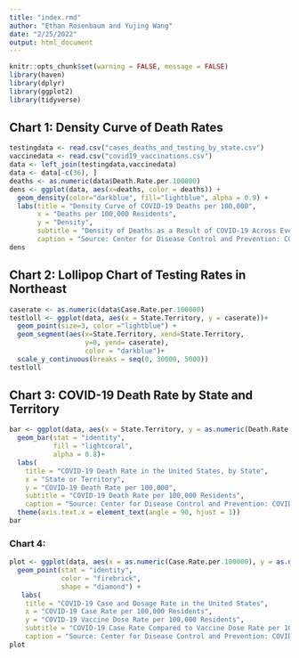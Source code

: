 ```yaml
---
title: "index.rmd"
author: "Ethan Rosenbaum and Yujing Wang"
date: "2/25/2022"
output: html_document
---
```


```r
knitr::opts_chunk$set(warning = FALSE, message = FALSE) 
library(haven)
library(dplyr)
library(ggplot2)
library(tidyverse)
```
## Chart 1: Density Curve of Death Rates
```r
testingdata <- read.csv("cases_deaths_and_testing_by_state.csv")
vaccinedata <- read.csv("covid19_vaccinations.csv")
data <- left_join(testingdata,vaccinedata)
data <- data[-c(36), ]
deaths <- as.numeric(data$Death.Rate.per.100000)
dens <- ggplot(data, aes(x=deaths, color = deaths)) +
  geom_density(color="darkblue", fill="lightblue", alpha = 0.9) +
  labs(title = "Density Curve of COVID-19 Deaths per 100,000",
       x = "Deaths per 100,000 Residents",
       y = "Density",
       subtitle = "Density of Deaths as a Result of COVID-19 Across Every State",
       caption = "Source: Center for Disease Control and Prevention: COVID Data Tracker")
dens
```
## Chart 2: Lollipop Chart of Testing Rates in Northeast
```r
caserate <- as.numeric(data$Case.Rate.per.100000)
testloll <- ggplot(data, aes(x = State.Territory, y = caserate))+
  geom_point(size=3, color ="lightblue") +
  geom_segment(aes(x=State.Territory, xend=State.Territory,
                   y=0, yend= caserate),
                   color = "darkblue")+
  scale_y_continuous(breaks = seq(0, 30000, 5000))
testloll
```
## Chart 3: COVID-19 Death Rate by State and Territory
```r
bar <- ggplot(data, aes(x = State.Territory, y = as.numeric(Death.Rate.per.100000))) +
  geom_bar(stat = "identity",
           fill = "lightcoral",
           alpha = 0.8)+
  labs(
    title = "COVID-19 Death Rate in the United States, by State",
    x = "State or Territory",
    y = "COVID-19 Death Rate per 100,000",
    subtitle = "COVID-19 Death Rate per 100,000 Residents",
    caption = "Source: Center for Disease Control and Prevention: COVID Data Tracker") +
  theme(axis.text.x = element_text(angle = 90, hjust = 1))
bar
```
### Chart 4: 
```r
plot <- ggplot(data, aes(x = as.numeric(Case.Rate.per.100000), y = as.numeric(Doses.Delivered.per.100K))) +
  geom_point(stat = "identity",
             color = "firebrick",
             shape = "diamond") +
   labs(
    title = "COVID-19 Case and Dosage Rate in the United States",
    x = "COVID-19 Case Rate per 100,000 Residents",
    y = "COVID-19 Vaccine Dose Rate per 100,000 Residents",
    subtitle = "COVID-19 Case Rate Compared to Vaccine Dose Rate per 100,000 Residents by State or Territory",
    caption = "Source: Center for Disease Control and Prevention: COVID Data Tracker") 
plot
```

